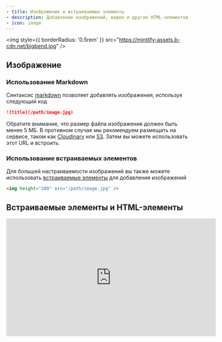 ```yaml
---
- title: Изображения и встраиваемые элементы
- description: Добавление изображений, видео и других HTML-элементов
- icon: image
---
```


<img style={{ borderRadius: '0.5rem' }} src="https://mintlify-assets.b-cdn.net/bigbend.jpg" />

## Изображение

### Использование Markdown

Синтаксис [markdown](https://www.markdownguide.org/basic-syntax/#images) позволяет добавлять изображения, используя следующий код

```md
![title](/path/image.jpg)
```

Обратите внимание, что размер файла изображения должен быть менее 5 МБ. В противном случае мы рекомендуем размещать на сервисе, таком как [Cloudinary](https://cloudinary.com/) или [S3](https://aws.amazon.com/s3/). Затем вы можете использовать этот URL и встроить.

### Использование встраиваемых элементов

Для большей настраиваемости изображений вы также можете использовать [встраиваемые элементы](/writing-content/embed) для добавления изображений

```html
<img height="200" src="/path/image.jpg" />
```

## Встраиваемые элементы и HTML-элементы

<iframe width="560" height="315" src="https://www.youtube.com/embed/4KzFe50RQkQ" title="Видеоплеер YouTube" frameBorder="0" allow="accelerometer; autoplay; clipboard-write; encrypted-media; gyroscope; picture-in-picture" allowFullScreen style={{ width: '100%', borderRadius: '0.5rem' }} />

<br />

<Tip>
  Mintlify поддерживает [HTML-теги в Markdown](https://www.markdownguide.org/basic-syntax/#html). Это полезно, если вы предпочитаете HTML-теги синтаксису Markdown, и позволяет создавать документацию с бесконечной гибкостью.
</Tip>

### iFrames

Загружает другую HTML-страницу внутри документа. Чаще всего используется для встраивания видео.

```html
<iframe src="https://www.youtube.com/embed/4KzFe50RQkQ"> </iframe>
```
